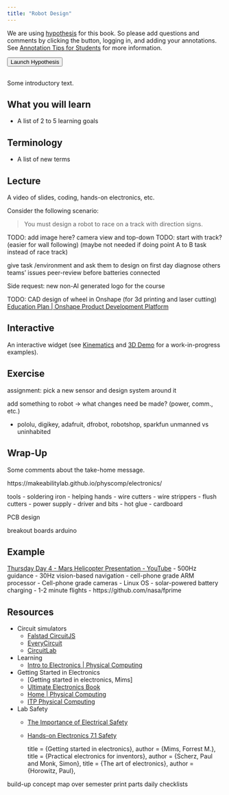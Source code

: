```yaml
---
title: "Robot Design"
---
```


We are using [hypothesis](https://hypothes.is) for this book. So please add questions and comments by clicking the button, logging in, and adding your annotations. See [Annotation Tips for Students](https://web.hypothes.is/annotation-tips-for-students/) for more information.

```{=html}
<button style="margin-bottom: 1rem;" type="button" class="btn btn-primary" data-toggle="tooltip" title="Launch Hypothesis for this chapter" onclick="(function(){window.hypothesisConfig=function(){return{showHighlights:true,appType:'bookmarklet'};};var d=document,s=d.createElement('script');s.setAttribute('src','https://hypothes.is/embed.js');d.body.appendChild(s)})();">Launch Hypothesis</button>
```

Some introductory text.

## What you will learn

- A list of 2 to 5 learning goals

## Terminology

- A list of new terms

## Lecture

A video of slides, coding, hands-on electronics, etc.

Consider the following scenario:

> You must design a robot to race on a track with direction signs.

TODO: add image here? camera view and top-down
TODO: start with track? (easier for wall following) (maybe not needed if doing point A to B task instead of race track)

give task /environment and ask them to design on first day
diagnose others teams' issues
peer-review before batteries connected

Side request: new non-AI generated logo for the course

TODO: CAD design of wheel in Onshape (for 3d printing and laser cutting)
[Education Plan | Onshape Product Development Platform](https://www.onshape.com/en/education/)


## Interactive

An interactive widget (see [Kinematics](0-Kinematics.qmd) and [3D Demo](drafts/threedemo.qmd) for a work-in-progress examples).

## Exercise

assignment: pick a new sensor and design system around it

add something to robot -> what changes need be made? (power, comm., etc.)

- pololu, digikey, adafruit, dfrobot, robotshop, sparkfun
  unmanned vs uninhabited

## Wrap-Up

Some comments about the take-home message.





https://makeabilitylab.github.io/physcomp/electronics/








tools
- soldering iron
- helping hands
- wire cutters
- wire strippers
- flush cutters
- power supply
- driver and bits
- hot glue
- cardboard

PCB design






breakout boards
arduino


## Example

[Thursday Day 4 - Mars Helicopter Presentation - YouTube](https://www.youtube.com/watch?app=desktop&v=mQu9m4MG5Gc)
- 500Hz guidance
- 30Hz vision-based navigation
- cell-phone grade ARM processor
- Cell-phone grade cameras
- Linux OS
- solar-powered battery charging
- 1-2 minute flights
- https://github.com/nasa/fprime



## Resources










- Circuit simulators
  - [Falstad CircuitJS](https://www.falstad.com/circuit/circuitjs.html)
  - [EveryCircuit](https://everycircuit.com/)
  - [CircuitLab](https://www.circuitlab.com/)
- Learning
  - [Intro to Electronics | Physical Computing](https://makeabilitylab.github.io/physcomp/electronics/)






- Getting Started in Electronics
  - [Getting started in electronics, Mims]
  - [Ultimate Electronics Book](https://ultimateelectronicsbook.com/)
  - [Home | Physical Computing](https://makeabilitylab.github.io/physcomp/)
  - [ITP Physical Computing](https://itp.nyu.edu/physcomp/)

- Lab Safety
  - [The Importance of Electrical Safety](https://www.allaboutcircuits.com/textbook/direct-current/chpt-3/importance-electrical-safety/)
  - [Hands-on Electronics 7.1 Safety](https://www.oreilly.com/library/view/practical-electronics-for/9781259587559/xhtml/18_Chapter_07.xhtml)




	title = {Getting started in electronics},
	author = {Mims, Forrest M.},
	title = {Practical electronics for inventors},
	author = {Scherz, Paul and Monk, Simon},
	title = {The art of electronics},
	author = {Horowitz, Paul},


build-up concept map over semester
print parts daily checklists
